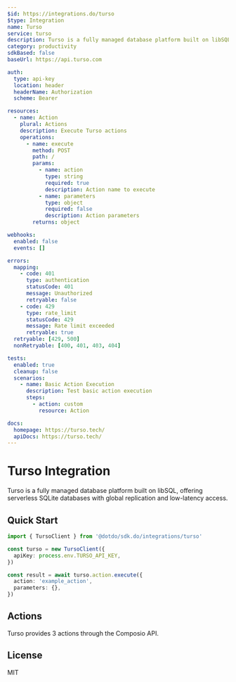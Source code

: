 ```yaml
---
$id: https://integrations.do/turso
$type: Integration
name: Turso
service: turso
description: Turso is a fully managed database platform built on libSQL, offering serverless SQLite databases with global replication and low-latency access.
category: productivity
sdkBased: false
baseUrl: https://api.turso.com

auth:
  type: api-key
  location: header
  headerName: Authorization
  scheme: Bearer

resources:
  - name: Action
    plural: Actions
    description: Execute Turso actions
    operations:
      - name: execute
        method: POST
        path: /
        params:
          - name: action
            type: string
            required: true
            description: Action name to execute
          - name: parameters
            type: object
            required: false
            description: Action parameters
        returns: object

webhooks:
  enabled: false
  events: []

errors:
  mapping:
    - code: 401
      type: authentication
      statusCode: 401
      message: Unauthorized
      retryable: false
    - code: 429
      type: rate_limit
      statusCode: 429
      message: Rate limit exceeded
      retryable: true
  retryable: [429, 500]
  nonRetryable: [400, 401, 403, 404]

tests:
  enabled: true
  cleanup: false
  scenarios:
    - name: Basic Action Execution
      description: Test basic action execution
      steps:
        - action: custom
          resource: Action

docs:
  homepage: https://turso.tech/
  apiDocs: https://turso.tech/
---
```


# Turso Integration

Turso is a fully managed database platform built on libSQL, offering serverless SQLite databases with global replication and low-latency access.

## Quick Start

```typescript
import { TursoClient } from '@dotdo/sdk.do/integrations/turso'

const turso = new TursoClient({
  apiKey: process.env.TURSO_API_KEY,
})

const result = await turso.action.execute({
  action: 'example_action',
  parameters: {},
})
```

## Actions

Turso provides 3 actions through the Composio API.

## License

MIT

